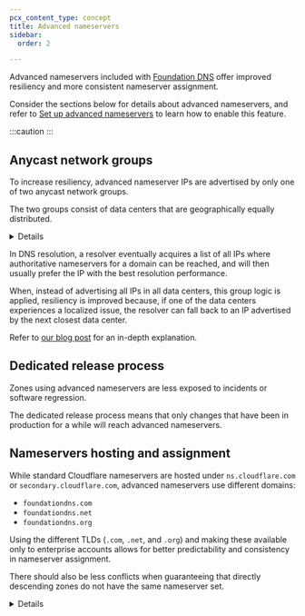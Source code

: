 ```yaml
---
pcx_content_type: concept
title: Advanced nameservers
sidebar:
  order: 2

---
```



Advanced nameservers included with [Foundation DNS](/dns/foundation-dns/) offer improved resiliency and more consistent nameserver assignment.

Consider the sections below for details about advanced nameservers, and refer to [Set up advanced nameservers](/dns/foundation-dns/setup/) to learn how to enable this feature.

:::caution
 <Render file="ns-advanced-vs-custom" /> 
:::

## Anycast network groups

To increase resiliency, advanced nameserver IPs are advertised by only one of two <GlossaryTooltip term="anycast">anycast</GlossaryTooltip> network groups.

The two groups consist of data centers that are geographically equally distributed.


<Details header="United Kingdom example">

| IPs             | Group | Data centers         |
| --------------- | ----- | -------------------- |
| `108.162.198.1` | A     | London and Edinburgh |
| `172.64.40.1`   | B     | Manchester           |
| `162.159.60.1`  | A     | London and Edinburgh |


</Details>

In DNS resolution, a resolver eventually acquires a list of all IPs where authoritative nameservers for a domain can be reached, and will then usually prefer the IP with the best resolution performance.

When, instead of advertising all IPs in all data centers, this group logic is applied, resiliency is improved because, if one of the data centers experiences a localized issue, the resolver can fall back to an IP advertised by the next closest data center.

Refer to [our blog post](https://blog.cloudflare.com/foundation-dns-launch) for an in-depth explanation.

## Dedicated release process

Zones using advanced nameservers are less exposed to incidents or software regression.

The dedicated release process means that only changes that have been in production for a while will reach advanced nameservers.

## Nameservers hosting and assignment

While standard Cloudflare nameservers are hosted under `ns.cloudflare.com` or `secondary.cloudflare.com`, advanced nameservers use different domains:

* `foundationdns.com`
* `foundationdns.net`
* `foundationdns.org`

Using the different TLDs (`.com`, `.net`, and `.org`) and making these available only to enterprise accounts allows for better predictability and consistency in nameserver assignment.

There should also be less conflicts when guaranteeing that directly descending zones do not have the same nameserver set.


<Details header="Descending zones example">

Consider the domain `example.com`, and subdomains `abc.example.com` and `123.example.com`:

* `abc.example.com` and `123.example.com` directly descend from `example.com` and cannot have the same nameservers as `example.com`.
* `abc.example.com` and `123.example.com` are sibling domains and can have the same nameservers.
* `new.abc.example.com` directly descends from both `abc.example.com` and `example.com`, and cannot have the same nameservers as them, but can have the same nameservers as `123.example.com`.


</Details>
